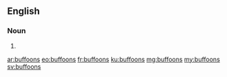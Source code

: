 ==English==

===Noun===
{{head|en|noun plural form}}

# {{plural of|buffoon|lang=en}}

[[ar:buffoons]]
[[eo:buffoons]]
[[fr:buffoons]]
[[ku:buffoons]]
[[mg:buffoons]]
[[my:buffoons]]
[[sv:buffoons]]